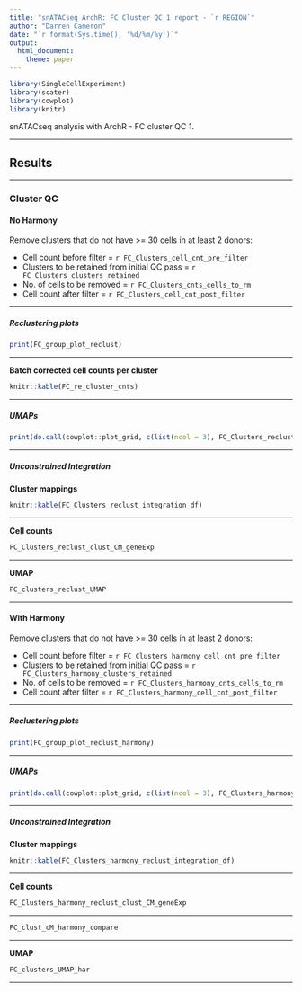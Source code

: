 ```yaml
---
title: "snATACseq ArchR: FC Cluster QC 1 report - `r REGION`"
author: "Darren Cameron"
date: "`r format(Sys.time(), '%d/%m/%y')`"
output: 
  html_document:
    theme: paper
---
```




```r
library(SingleCellExperiment)
library(scater)
library(cowplot)
library(knitr)
```


snATACseq analysis with ArchR - FC cluster QC 1.

*** 


## Results {.tabset}

***

### Cluster QC {.tabset}

#### No Harmony 

Remove clusters that do not have >= 30 cells in at least 2 donors:

+ Cell count before filter = `r FC_Clusters_cell_cnt_pre_filter`
+ Clusters to be retained from initial QC pass  = `r FC_Clusters_clusters_retained`
+ No. of cells to be removed = `r FC_Clusters_cnts_cells_to_rm`
+ Cell count after filter = `r FC_Clusters_cell_cnt_post_filter`

***

##### Reclustering plots {.tabset}

```R
print(FC_group_plot_reclust)
```

***

**Batch corrected cell counts per cluster**

```R
knitr::kable(FC_re_cluster_cnts)
```

***

##### UMAPs

```R
print(do.call(cowplot::plot_grid, c(list(ncol = 3), FC_Clusters_reclust_all_genes_UMAP)))
```

***

##### Unconstrained Integration 

**Cluster mappings**

```R
knitr::kable(FC_Clusters_reclust_integration_df)
```

***

**Cell counts**

```R
FC_Clusters_reclust_clust_CM_geneExp
```

***

**UMAP**

```R
FC_clusters_reclust_UMAP
```

***

#### With Harmony {.tabset}

Remove clusters that do not have >= 30 cells in at least 2 donors:

+ Cell count before filter = `r FC_Clusters_harmony_cell_cnt_pre_filter`
+ Clusters to be retained from initial QC pass  = `r FC_Clusters_harmony_clusters_retained`
+ No. of cells to be removed = `r FC_Clusters_harmony_cnts_cells_to_rm`
+ Cell count after filter = `r FC_Clusters_harmony_cell_cnt_post_filter`

***

##### Reclustering plots {.tabset}

```R
print(FC_group_plot_reclust_harmony)
```

***


##### UMAPs

```R
print(do.call(cowplot::plot_grid, c(list(ncol = 3), FC_Clusters_harmony_reclust_all_genes_UMAP)))
```

***

##### Unconstrained Integration

**Cluster mappings**

```R
knitr::kable(FC_Clusters_harmony_reclust_integration_df)
```

***

**Cell counts**

```R
FC_Clusters_harmony_reclust_clust_CM_geneExp
```

***

```R
FC_clust_cM_harmony_compare
```

***

**UMAP**

```R
FC_clusters_UMAP_har
```

***
